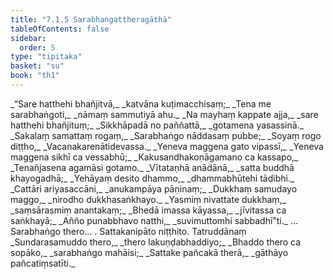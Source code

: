 ```yaml
---
title: "7.1.5 Sarabhaṅgattheragāthā"
tableOfContents: false
sidebar:
  order: 5
type: "tipitaka"
basket: "su"
book: "th1"
---
```



<DynamicBreadcrumb />

<Division number="487" book="th1">

<Paragraph number="776" type="verses" book="th1">
_“Sare hatthehi bhañjitvā,_  
_katvāna kuṭimacchisaṃ;_  
_Tena me sarabhaṅgoti,_  
_nāmaṃ sammutiyā ahu._  

</Paragraph>

</Division>
<Division number="488" book="th1">

<Paragraph number="777" type="verses" book="th1">
_Na mayhaṃ kappate ajja,_  
_sare hatthehi bhañjituṃ;_  
_Sikkhāpadā no paññattā,_  
_gotamena yasassinā._  

</Paragraph>

</Division>
<Division number="489" book="th1">

<Paragraph number="778" type="verses" book="th1">
_Sakalaṃ samattaṃ rogaṃ,_  
_Sarabhaṅgo nāddasaṃ pubbe;_  
_Soyaṃ rogo diṭṭho,_  
_Vacanakarenātidevassa._  

</Paragraph>

</Division>
<Division number="490" book="th1">

<Paragraph number="779" type="verses" book="th1">
_Yeneva maggena gato vipassī,_  
_Yeneva maggena sikhī ca vessabhū;_  
_Kakusandhakoṇāgamano ca kassapo,_  
_Tenañjasena agamāsi gotamo._  

</Paragraph>

</Division>
<Division number="491" book="th1">

<Paragraph number="780" type="verses" book="th1">
_Vītataṇhā anādānā,_  
_satta buddhā khayogadhā;_  
_Yehāyaṃ desito dhammo,_  
_dhammabhūtehi tādibhi._  

</Paragraph>

</Division>
<Division number="492" book="th1">

<Paragraph number="781" type="verses" book="th1">
_Cattāri ariyasaccāni,_  
_anukampāya pāṇinaṃ;_  
_Dukkhaṃ samudayo maggo,_  
_nirodho dukkhasaṅkhayo._  

</Paragraph>

</Division>
<Division number="493" book="th1">

<Paragraph number="782" type="verses" book="th1">
_Yasmiṃ nivattate dukkhaṃ,_  
_saṃsārasmiṃ anantakaṃ;_  
_Bhedā imassa kāyassa,_  
_jīvitassa ca saṅkhayā;_  
_Añño punabbhavo natthi,_  
_suvimuttomhi sabbadhī”ti._  


</Paragraph>
</Division>

<Paragraph number="783" type="center" book="th1">
…  Sarabhaṅgo thero… .



</Paragraph>

<Paragraph number="784" type="center" book="th1">
Sattakanipāto niṭṭhito.



</Paragraph>

<Paragraph number="785" type="center" book="th1">
Tatruddānaṃ


</Paragraph>

<Paragraph number="786" type="verses" book="th1">
_Sundarasamuddo thero,_  
_thero lakuṇḍabhaddiyo;_  
_Bhaddo thero ca sopāko,_  
_sarabhaṅgo mahāisi;_  
_Sattake pañcakā therā,_  
_gāthāyo pañcatiṃsatīti._
</Paragraph>